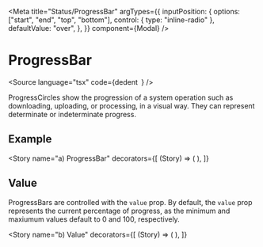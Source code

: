 
<Meta
  title="Status/ProgressBar"
  argTypes={{
    inputPosition: {
      options: ["start", "end", "top", "bottom"],
      control: { type: "inline-radio" },
      defaultValue: "over",
    },
  }}
  component={Modal}
/>

# ProgressBar

<Source
  language="tsx"
  code={dedent`
  `}
/>


ProgressCircles show the progression of a system operation such as downloading, uploading, or processing, in a visual way. They can represent determinate or indeterminate progress.

## Example

<Story
  name="a) ProgressBar"
  decorators={[
    (Story) => (
      <StoryCenteredInline>
        <Story />
      </StoryCenteredInline>
    ),
  ]}
>
  <ProgressBar aria-label="Loading…" value={90} />
</Story>

<Source language="tsx" id="status-progressbar--a-progress-bar" />



## Value

ProgressBars are controlled with the `value` prop. By default, the `value` prop represents the current percentage of progress, as the minimum and maxiumum values default to 0 and 100, respectively.

<Story
  name="b) Value"
  decorators={[
    (Story) => (
      <StoryCenteredInline>
        <Story />
      </StoryCenteredInline>
    ),
  ]}
>
  <ProgressBar aria-label="Loading…" value={25} />
</Story>

<Source language="tsx" id="status-progressbarss--b-value" />
